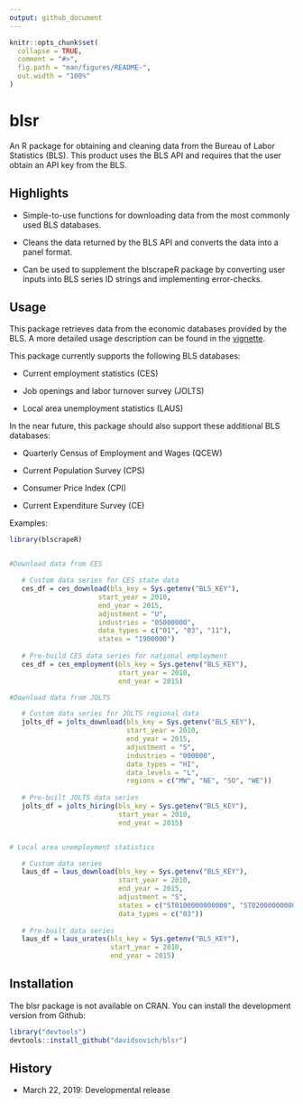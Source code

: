 ```yaml
---
output: github_document
---
```


<!-- README.md is generated from README.Rmd. Please edit that file -->

```r
knitr::opts_chunk$set(
  collapse = TRUE,
  comment = "#>",
  fig.path = "man/figures/README-",
  out.width = "100%"
)
```
# blsr

An R package for obtaining and cleaning data from the Bureau of Labor Statistics (BLS). This product uses the BLS API and requires that the user obtain an API key from the BLS. 

## Highlights

- Simple-to-use functions for downloading data from the most commonly used BLS databases. 

- Cleans the data returned by the BLS API and converts the data into a panel format. 

- Can be used to supplement the blscrapeR package by converting user inputs into BLS series ID strings and implementing error-checks. 

## Usage

This package retrieves data from the economic databases provided by the BLS. A more detailed usage description can be found in the [vignette](www.davidsovich.com). 

This package currently supports the following BLS databases:

- Current employment statistics (CES)

- Job openings and labor turnover survey (JOLTS)

- Local area unemployment statistics (LAUS)

In the near future, this package should also support these additional BLS databases:

- Quarterly Census of Employment and Wages (QCEW)

- Current Population Survey (CPS)

- Consumer Price Index (CPI)

- Current Expenditure Survey (CE)

Examples:

```r
library(blscrapeR)


#Download data from CES

   # Custom data series for CES state data
   ces_df = ces_download(bls_key = Sys.getenv("BLS_KEY"),
                      start_year = 2010,
                      end_year = 2015,
                      adjustment = "U",
                      industries = "05000000",
                      data_types = c("01", "03", "11"),
                      states = "1900000")
   
   # Pre-build CES data series for national employment
   ces_df = ces_employment(bls_key = Sys.getenv("BLS_KEY"),
                           start_year = 2010,
                           end_year = 2015)

#Download data from JOLTS

   # Custom data series for JOLTS regional data
   jolts_df = jolts_download(bls_key = Sys.getenv("BLS_KEY"),
                             start_year = 2010,
                             end_year = 2015,
                             adjustment = "S",
                             industries = "000000",
                             data_types = "HI",
                             data_levels = "L",
                             regions = c("MW", "NE", "SO", "WE"))
   
   # Pre-built JOLTS data series
   jolts_df = jolts_hiring(bls_key = Sys.getenv("BLS_KEY"),
                           start_year = 2010,
                           end_year = 2015)


# Local area unemployment statistics

   # Custom data series
   laus_df = laus_download(bls_key = Sys.getenv("BLS_KEY"),
                           start_year = 2010,
                           end_year = 2015,
                           adjustment = "S", 
                           states = c("ST0100000000000", "ST0200000000000"), 
                           data_types = c("03"))
   
   # Pre-built data series
   laus_df = laus_urates(bls_key = Sys.getenv("BLS_KEY"),
                         start_year = 2010,
                         end_year = 2015)

```

## Installation

The blsr package is not available on CRAN. You can install the development version from Github:

```r
library("devtools")
devtools::install_github("davidsovich/blsr")
```

## History

- March 22, 2019: Developmental release
